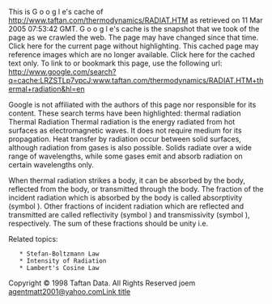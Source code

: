 This is G o o g l e's cache of http://www.taftan.com/thermodynamics/RADIAT.HTM as retrieved on 11 Mar 2005 07:53:42 GMT.
G o o g l e's cache is the snapshot that we took of the page as we crawled the web.
The page may have changed since that time. Click here for the current page without highlighting.
This cached page may reference images which are no longer available. Click here for the cached text only.
To link to or bookmark this page, use the following url: http://www.google.com/search?q=cache:LRZSTLp7vpcJ:www.taftan.com/thermodynamics/RADIAT.HTM+thermal+radiation&hl=en

Google is not affiliated with the authors of this page nor responsible for its content.
These search terms have been highlighted: 	thermal 	radiation 
Thermal Radiation
Thermal radiation is the energy radiated from hot surfaces as electromagnetic waves. It does not require medium for its propagation. Heat transfer by radiation occur between solid surfaces, although radiation from gases is also possible. Solids radiate over a wide range of wavelengths, while some gases emit and absorb radiation on certain wavelengths only.

When thermal radiation strikes a body, it can be absorbed by the body, reflected from the body, or transmitted through the body. The fraction of the incident radiation which is absorbed by the body is called absorptivity (symbol ). Other fractions of incident radiation which are reflected and transmitted are called reflectivity (symbol ) and transmissivity (symbol ), respectively. The sum of these fractions should be unity i.e.

Related topics:

    * Stefan-Boltzmann Law
    * Intensity of Radiation
    * Lambert's Cosine Law 

Copyright © 1998 Taftan Data. All Rights Reserved
joem [[agentmatt2001@yahoo.com]][[Link title]]